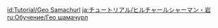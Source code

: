 {{Tutorial
|title    = Geo Samachurl
|subtitle = New Entry
|type     = Enemies
|icon     = Icon Tutorial Monster.png
|about    = Geo Samachurl
|image1   = Tutorial Enemies Geo Samachurl.png
|text1    = Uses {{Color|Geo attributes}} to form a solid stone pillar to separate itself from harm. The stone pillar can be destroyed with heavy {{Color|help|Geo attacks}}, {{Color|help|Claymore attacks}}, or strong {{Color|help|explosions}}. If you can defeat it swiftly, its magical power will also vanish.
|sort     = 2106
}}

[[id:Tutorial/Geo Samachurl]]
[[ja:チュートリアル/ヒルチャールシャーマン・岩]]
[[ru:Обучение/Гео шамачурл]]